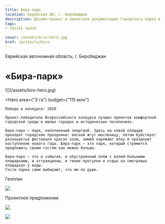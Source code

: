 ```yaml
---
title: Бира-парк
location: Еврейская АО, г. Биробиджан
description: Дизайн-проект и проектная документация Городского парка в г. Биробиджане
tags:
- social space
    
cover: /assets/biro-hero.jpg
href: /projects/biro
---
```


Еврейская автономная область, г. Биробиджан

# «Бира-парк»

<Wide ar="16/12">
    ![](/assets/biro-hero.jpg)
</Wide>

<Hero
    area={"3 га"}
    budget={"115 млн"}
>
    Победа в конкурсе: 2020

    Проект-победитель Всероссийского конкурса лучших проектов комфортной городской среды в малых городах и исторических поселениях.

    Бира-парк — парк, наполненный энергией. Здесь на новой площади проходят городские праздники: весной жгут масленицу, летом буйствует разноцветье фестиваля красок холи, зимой наряжают елку и празднуют наступление нового года. Бира-парк — это парк, который стремится предложить своим гостям как можно больше. 

    Бира-парк — это и события, и обустроенный пляж с волей-больными площадками, и аттракционы, и тихие прогулки и отдых на смотровых площадках у воды.
    Гости парка сами выбирают, что им по душе.
</Hero>

Генплан

![](/assets/biro-00.jpg)

Проектное предложение

![](/assets/biro-01.jpg)

![](/assets/biro-02.jpg)

